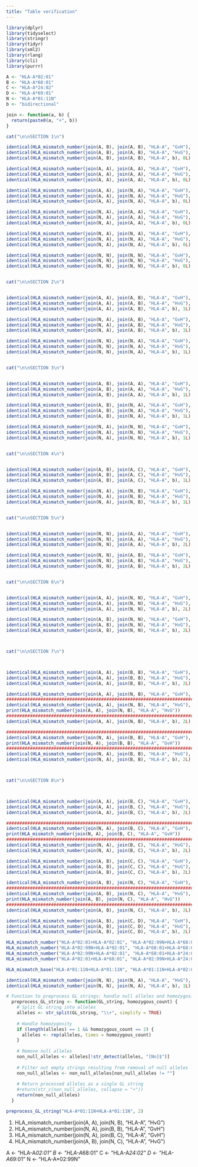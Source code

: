 ```yaml
---
title: "Table verification"
---
```


```r
library(dplyr)
library(tidyselect)
library(stringr)
library(tidyr)
library(xml2)
library(rlang)
library(cli)
library(purrr)
```

```r

A <- "HLA-A*02:01"
B <- "HLA-A*68:01"
C <- "HLA-A*24:02"
D <- "HLA-A*69:01"
N <- "HLA-A*01:11N"
b <- "bidirectional"

join <- function(a, b) {
  return(paste0(a, "+", b))
}

```

```r

cat("\n\nSECTION 1\n")

identical(HLA_mismatch_number(join(A, B), join(A, B), "HLA-A", "GvH"), 0L)
identical(HLA_mismatch_number(join(A, B), join(A, B), "HLA-A", "HvG"), 0L)
identical(HLA_mismatch_number(join(A, B), join(A, B), "HLA-A", b), 0L)

identical(HLA_mismatch_number(join(A, A), join(A, A), "HLA-A", "GvH"), 0L)
identical(HLA_mismatch_number(join(A, A), join(A, A), "HLA-A", "HvG"), 0L)
identical(HLA_mismatch_number(join(A, A), join(A, A), "HLA-A", b), 0L)

identical(HLA_mismatch_number(join(A, A), join(N, A), "HLA-A", "GvH"), 0L)
identical(HLA_mismatch_number(join(A, A), join(N, A), "HLA-A", "HvG"), 0L)
identical(HLA_mismatch_number(join(A, A), join(N, A), "HLA-A", b), 0L)

identical(HLA_mismatch_number(join(N, A), join(A, A), "HLA-A", "GvH"), 0L)
identical(HLA_mismatch_number(join(N, A), join(A, A), "HLA-A", "HvG"), 0L)
identical(HLA_mismatch_number(join(N, A), join(A, A), "HLA-A", b), 0L)

identical(HLA_mismatch_number(join(N, A), join(N, A), "HLA-A", "GvH"), 0L)
identical(HLA_mismatch_number(join(N, A), join(N, A), "HLA-A", "HvG"), 0L)
identical(HLA_mismatch_number(join(N, A), join(N, A), "HLA-A", b), 0L)

identical(HLA_mismatch_number(join(N, N), join(N, N), "HLA-A", "GvH"), 0L)
identical(HLA_mismatch_number(join(N, N), join(N, N), "HLA-A", "HvG"), 0L)
identical(HLA_mismatch_number(join(N, N), join(N, N), "HLA-A", b), 0L)


cat("\n\nSECTION 2\n")


identical(HLA_mismatch_number(join(A, A), join(A, B), "HLA-A", "GvH"), 0L)
identical(HLA_mismatch_number(join(A, A), join(A, B), "HLA-A", "HvG"), 1L) #
identical(HLA_mismatch_number(join(A, A), join(A, B), "HLA-A", b), 1L)

identical(HLA_mismatch_number(join(N, A), join(A, B), "HLA-A", "GvH"), 0L)
identical(HLA_mismatch_number(join(N, A), join(A, B), "HLA-A", "HvG"), 1L) #
identical(HLA_mismatch_number(join(N, A), join(A, B), "HLA-A", b), 1L)

identical(HLA_mismatch_number(join(N, N), join(N, A), "HLA-A", "GvH"), 0L)
identical(HLA_mismatch_number(join(N, N), join(N, A), "HLA-A", "HvG"), 1L)#
identical(HLA_mismatch_number(join(N, N), join(N, A), "HLA-A", b), 1L)


cat("\n\nSECTION 3\n")


identical(HLA_mismatch_number(join(A, B), join(A, A), "HLA-A", "GvH"), 1L) #
identical(HLA_mismatch_number(join(A, B), join(A, A), "HLA-A", "HvG"), 0L)
identical(HLA_mismatch_number(join(A, B), join(A, A), "HLA-A", b), 1L)

identical(HLA_mismatch_number(join(A, B), join(N, A), "HLA-A", "GvH"), 1L) #
identical(HLA_mismatch_number(join(A, B), join(N, A), "HLA-A", "HvG"), 0L)
identical(HLA_mismatch_number(join(A, B), join(N, A), "HLA-A", b), 1L)

identical(HLA_mismatch_number(join(N, A), join(N, N), "HLA-A", "GvH"), 1L) #
identical(HLA_mismatch_number(join(N, A), join(N, N), "HLA-A", "HvG"), 0L)
identical(HLA_mismatch_number(join(N, A), join(N, N), "HLA-A", b), 1L)


cat("\n\nSECTION 4\n")


identical(HLA_mismatch_number(join(A, B), join(A, C), "HLA-A", "GvH"), 1L)
identical(HLA_mismatch_number(join(A, B), join(A, C), "HLA-A", "HvG"), 1L)
identical(HLA_mismatch_number(join(A, B), join(A, C), "HLA-A", b), 1L)

identical(HLA_mismatch_number(join(N, A), join(N, B), "HLA-A", "GvH"), 1L)
identical(HLA_mismatch_number(join(N, A), join(N, B), "HLA-A", "HvG"), 1L)
identical(HLA_mismatch_number(join(N, A), join(N, B), "HLA-A", b), 1L)


cat("\n\nSECTION 5\n")


identical(HLA_mismatch_number(join(N, N), join(A, A), "HLA-A", "GvH"), 0L)
identical(HLA_mismatch_number(join(N, N), join(A, A), "HLA-A", "HvG"), 2L)
identical(HLA_mismatch_number(join(N, N), join(A, A), "HLA-A", b), 2L)

identical(HLA_mismatch_number(join(N, N), join(A, B), "HLA-A", "GvH"), 0L)
identical(HLA_mismatch_number(join(N, N), join(A, B), "HLA-A", "HvG"), 2L)
identical(HLA_mismatch_number(join(N, N), join(A, B), "HLA-A", b), 2L)


cat("\n\nSECTION 6\n")


identical(HLA_mismatch_number(join(A, A), join(N, N), "HLA-A", "GvH"), 2L)
identical(HLA_mismatch_number(join(A, A), join(N, N), "HLA-A", "HvG"), 0L)
identical(HLA_mismatch_number(join(A, A), join(N, N), "HLA-A", b), 2L)

identical(HLA_mismatch_number(join(A, B), join(N, N), "HLA-A", "GvH"), 2L)
identical(HLA_mismatch_number(join(A, B), join(N, N), "HLA-A", "HvG"), 0L)
identical(HLA_mismatch_number(join(A, B), join(N, N), "HLA-A", b), 2L)



cat("\n\nSECTION 7\n")



identical(HLA_mismatch_number(join(A, A), join(B, B), "HLA-A", "GvH"), 2L)
identical(HLA_mismatch_number(join(A, A), join(B, B), "HLA-A", "HvG"), 2L)
identical(HLA_mismatch_number(join(A, A), join(B, B), "HLA-A", b), 2L)

identical(HLA_mismatch_number(join(A, A), join(N, B), "HLA-A", "GvH"), 2L)
########################################################################################################################
identical(HLA_mismatch_number(join(A, A), join(N, B), "HLA-A", "HvG"), 2L) 
print(HLA_mismatch_number(join(A, A), join(N, B), "HLA-A", "HvG"))
########################################################################################################################
identical(HLA_mismatch_number(join(A, A), join(N, B), "HLA-A", b), 2L)

########################################################################################################################
identical(HLA_mismatch_number(join(N, A), join(B, B), "HLA-A", "GvH"), 2L) 
print(HLA_mismatch_number(join(N, A), join(B, B), "HLA-A", "GvH"))
########################################################################################################################
identical(HLA_mismatch_number(join(N, A), join(B, B), "HLA-A", "HvG"), 2L)
identical(HLA_mismatch_number(join(N, A), join(B, B), "HLA-A", b), 2L)



cat("\n\nSECTION 8\n")



identical(HLA_mismatch_number(join(A, A), join(B, C), "HLA-A", "GvH"), 2L)
identical(HLA_mismatch_number(join(A, A), join(B, C), "HLA-A", "HvG"), 2L)
identical(HLA_mismatch_number(join(A, A), join(B, C), "HLA-A", b), 2L)

########################################################################################################################
identical(HLA_mismatch_number(join(N, A), join(B, C), "HLA-A", "GvH"), 2L) 
print(HLA_mismatch_number(join(N, A), join(B, C), "HLA-A", "GvH"))
########################################################################################################################
identical(HLA_mismatch_number(join(N, A), join(B, C), "HLA-A", "HvG"), 2L)
identical(HLA_mismatch_number(join(N, A), join(B, C), "HLA-A", b), 2L)

identical(HLA_mismatch_number(join(A, B), join(C, C), "HLA-A", "GvH"), 2L)
identical(HLA_mismatch_number(join(A, B), join(C, C), "HLA-A", "HvG"), 2L)
identical(HLA_mismatch_number(join(A, B), join(C, C), "HLA-A", b), 2L)

identical(HLA_mismatch_number(join(A, B), join(N, C), "HLA-A", "GvH"), 2L)
########################################################################################################################
identical(HLA_mismatch_number(join(A, B), join(N, C), "HLA-A", "HvG"), 2L) 
print(HLA_mismatch_number(join(A, B), join(N, C), "HLA-A", "HvG"))
########################################################################################################################
identical(HLA_mismatch_number(join(A, B), join(N, C), "HLA-A", b), 2L)

identical(HLA_mismatch_number(join(A, B), join(C, D), "HLA-A", "GvH"), 2L)
identical(HLA_mismatch_number(join(A, B), join(C, D), "HLA-A", "HvG"), 2L)
identical(HLA_mismatch_number(join(A, B), join(C, D), "HLA-A", b), 2L)


```

```r
HLA_mismatch_number("HLA-A*02:01+HLA-A*02:01", "HLA-A*02:99N+HLA-A*68:01", "HLA-A", "HvG")
HLA_mismatch_number("HLA-A*02:99N+HLA-A*02:01", "HLA-A*68:01+HLA-A*68:01", "HLA-A", "HvG")
HLA_mismatch_number("HLA-A*02:99N+HLA-A*02:01", "HLA-A*68:01+HLA-A*24:02", "HLA-A", "HvG")
HLA_mismatch_number("HLA-A*02:01+HLA-A*68:01", "HLA-A*02:99N+HLA-A*24:02", "HLA-A", "HvG")

HLA_mismatch_base("HLA-A*01:11N+HLA-A*01:11N", "HLA-A*01:11N+HLA-A*02:01", "HLA-A", "HvG")

identical(HLA_mismatch_number(join(N, N), join(N, A), "HLA-A", "HvG"), 1L)#
identical(HLA_mismatch_number(join(N, N), join(N, A), "HLA-A", b), 1L)
```

```r
# Function to preprocess GL strings: handle null alleles and homozygosity
  preprocess_GL_string <- function(GL_string, homozygous_count) {
    # Split GL string into alleles
    alleles <- str_split(GL_string, "\\+", simplify = TRUE)
    
    # Handle homozygosity
    if (length(alleles) == 1 && homozygous_count == 2) {
      alleles <- rep(alleles, times = homozygous_count)
    }
    
    # Remove null alleles
    non_null_alleles <- alleles[!str_detect(alleles, "[Nn]$")]
    
    # Filter out empty strings resulting from removal of null alleles
    non_null_alleles <- non_null_alleles[non_null_alleles != ""]
    
    # Return processed alleles as a single GL string
    #return(str_c(non_null_alleles, collapse = "+"))
    return(non_null_alleles)
  }

preprocess_GL_string("HLA-A*01:11N+HLA-A*01:11N", 2)
```


1.	HLA_mismatch_number(join(A, A), join(N, B), "HLA-A", "HvG")
2.	HLA_mismatch_number(join(N, A), join(B, B), "HLA-A", "GvH")
3.	HLA_mismatch_number(join(N, A), join(B, C), "HLA-A", "GvH")
4.	HLA_mismatch_number(join(A, B), join(N, C), "HLA-A", "HvG")

A <- "HLA-A*02:01"
B <- "HLA-A*68:01"
C <- "HLA-A*24:02"
D <- "HLA-A*69:01"
N <- "HLA-A*02:99N"
